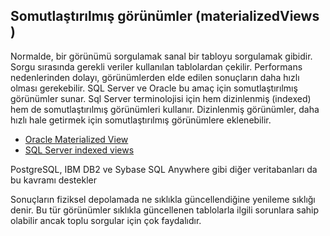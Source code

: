 ## Somutlaştırılmış görünümler (materializedViews )


Normalde, bir görünümü sorgulamak sanal bir tabloyu sorgulamak gibidir.
Sorgu sırasında gerekli veriler kullanılan tablolardan çekilir.
Performans nedenlerinden dolayı, görünümlerden elde edilen sonuçların daha hızlı olması gerekebilir.
SQL Server ve Oracle bu amaç için somutlaştırılmış görünümler sunar.
Sql Server terminolojisi için hem dizinlenmiş (indexed) hem de somutlaştırılmış görünümleri kullanır.
Dizinlenmiş görünümler, daha hızlı hale getirmek için somutlaştırılmış görünümlere eklenebilir.




- [Oracle Materialized View](https://docs.oracle.com/en/database/oracle/oracle-database/21/sqlrf/CREATE-MATERIALIZED-VIEW.html)
- [SQL Server indexed views](https://learn.microsoft.com/en-us/sql/relational-databases/views/create-indexed-views?view=sql-server-ver16)


PostgreSQL, IBM DB2 ve Sybase SQL Anywhere gibi diğer veritabanları da bu kavramı destekler


Sonuçların fiziksel depolamada ne sıklıkla güncellendiğine yenileme sıklığı denir.
Bu tür görünümler sıklıkla güncellenen tablolarla ilgili sorunlara sahip olabilir ancak toplu sorgular için çok faydalıdır.


